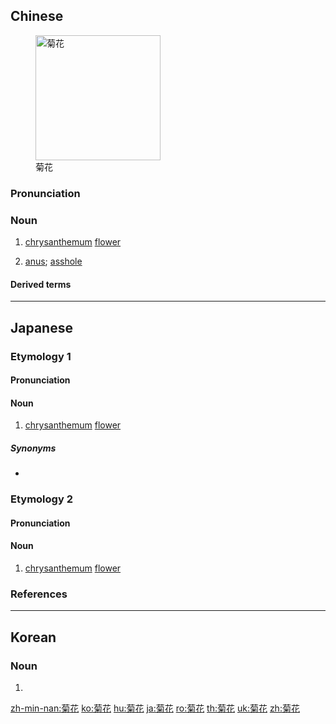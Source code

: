 ==Chinese==
{{zh-forms}}
[[Image:Chrysanthemums.jpg|200px|thumb|right|菊花]]

===Pronunciation===
{{zh-pron
|m=júhuā,er=y
|c=guk1 faa1
|md=gé̤ṳk-huă
|mn=kiok-hoe
|w=4jyq ho,4jioq ho
|cat=n
}}

===Noun===
{{zh-noun}}

# [[chrysanthemum]] [[flower]]
# {{lb|zh|slang}} [[anus]]; [[asshole]]

====Derived terms====
{{zh-der|爆菊花|菊花茶|菊花酒}}

{{zh-cat|Flowers}}

----

==Japanese==

===Etymology 1===
{{ja-kanjitab|きく|か|yomi=o}}

====Pronunciation====
{{ja-pron|yomi=o|きくか|acc=0|acc2=2|acc_ref=DJR|acc2_ref=DJR}}

====Noun====
{{ja-noun|きくか|hhira=きくくわ}}

# [[chrysanthemum]] [[flower]]

=====Synonyms=====
* {{ja-r|菊|きく}}

===Etymology 2===
{{ja-kanjitab|きく|か|k1=きっ|yomi=o}}

====Pronunciation====
{{ja-pron|yomi=o|きっか|acc=0|acc2=1|acc_ref=DJR|acc2_ref=DJR}}

====Noun====
{{ja-noun|きっか|hhira=きくくわ}}

# [[chrysanthemum]] [[flower]]

===References===
<references/>

----

==Korean==
{{ko-hanjatab}}

===Noun===
{{ko-noun|hj|rv=|hangeul=국화}}

# {{hanja form of|국화|[[chrysanthemum]] [[flower]]}}

[[zh-min-nan:菊花]]
[[ko:菊花]]
[[hu:菊花]]
[[ja:菊花]]
[[ro:菊花]]
[[th:菊花]]
[[uk:菊花]]
[[zh:菊花]]